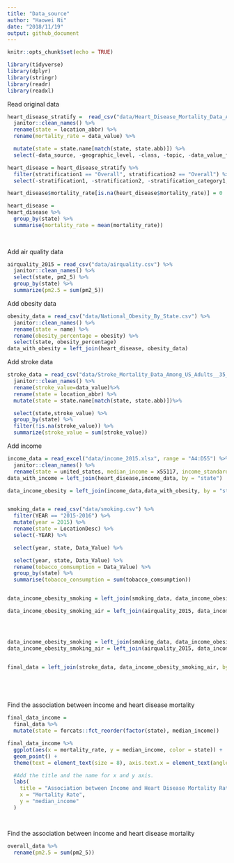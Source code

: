 ```yaml
---
title: "Data_source"
author: "Haowei Ni"
date: "2018/11/19"
output: github_document
---
```


```r
knitr::opts_chunk$set(echo = TRUE)
```


```r
library(tidyverse)
library(dplyr)
library(stringr)
library(readr)
library(readxl)
```

Read original data 

```r
heart_disease_stratify =  read_csv("data/Heart_Disease_Mortality_Data_Among_US_Adults__35___by_State_Territory_and_County.csv") %>%
  janitor::clean_names() %>%
  rename(state = location_abbr) %>%
  rename(mortality_rate = data_value) %>%

  mutate(state = state.name[match(state, state.abb)]) %>% 
  select(-data_source, -geographic_level, -class, -topic, -data_value_footnote, -data_value_footnote_symbol, -topic_id, -location_id ) 

heart_disease = heart_disease_stratify %>% 
  filter(stratification1 == "Overall", stratification2 == "Overall") %>% 
  select(-stratification1, -stratification2, -stratification_category1, -stratification_category2) 

heart_disease$mortality_rate[is.na(heart_disease$mortality_rate)] = 0

heart_disease = 
heart_disease %>% 
  group_by(state) %>% 
  summarise(mortality_rate = mean(mortality_rate))
  
  
```

Add air quality data 

```r
airquality_2015 = read_csv("data/airquality.csv") %>%
  janitor::clean_names() %>%
  select(state, pm2_5) %>% 
  group_by(state) %>% 
  summarize(pm2.5 = sum(pm2_5))

```

Add obesity data

```r
obesity_data = read_csv("data/National_Obesity_By_State.csv") %>%
  janitor::clean_names() %>%
  rename(state = name) %>%
  rename(obesity_percentage = obesity) %>%
  select(state, obesity_percentage) 
data_with_obesity = left_join(heart_disease, obesity_data)
```

Add stroke data

```r
stroke_data = read_csv("data/Stroke_Mortality_Data_Among_US_Adults__35___by_State_Territory_and_County.csv") %>%
  janitor::clean_names() %>%
  rename(stroke_value=data_value)%>%
  rename(state = location_abbr) %>%
  mutate(state = state.name[match(state, state.abb)])%>%

  select(state,stroke_value) %>% 
  group_by(state) %>% 
  filter(!is.na(stroke_value)) %>% 
  summarize(stroke_value = sum(stroke_value)) 
```



Add income

```r
income_data = read_excel("data/income_2015.xlsx", range = "A4:D55") %>%
  janitor::clean_names() %>%
  rename(state = united_states, median_income = x55117, income_standard_error = x253) 
data_with_income = left_join(heart_disease,income_data, by = "state")
```




```r
data_income_obesity = left_join(income_data,data_with_obesity, by = "state")


smoking_data = read_csv("data/smoking.csv") %>% 
  filter(YEAR == "2015-2016") %>% 
  mutate(year = 2015) %>% 
  rename(state = LocationDesc) %>% 
  select(-YEAR) %>% 

  select(year, state, Data_Value) %>% 

  select(year, state, Data_Value) %>% 
  rename(tobacco_comsumption = Data_Value) %>% 
  group_by(state) %>% 
  summarise(tobacco_consumption = sum(tobacco_comsumption))


data_income_obesity_smoking = left_join(smoking_data, data_income_obesity, by = "state")

data_income_obesity_smoking_air = left_join(airquality_2015, data_income_obesity_smoking, by = "state")




data_income_obesity_smoking = left_join(smoking_data, data_income_obesity, by = "state")
data_income_obesity_smoking_air = left_join(airquality_2015, data_income_obesity_smoking, by = "state")


final_data = left_join(stroke_data, data_income_obesity_smoking_air, by = "state") 



  

```

Find the association between income and heart disease mortality

```r
final_data_income = 
  final_data %>% 
  mutate(state = forcats::fct_reorder(factor(state), median_income)) 

final_data_income %>% 
  ggplot(aes(x = mortality_rate, y = median_income, color = state)) +
  geom_point() +
  theme(text = element_text(size = 8), axis.text.x = element_text(angle = 60, hjust = 1), legend.position = "bottom") + 

  #Add the title and the name for x and y axis. 
  labs(
    title = "Association between Income and Heart Disease Mortality Rate",
    x = "Mortality Rate",
    y = "median_income"
  )




```

Find the association between income and heart disease mortality 

```r
overall_data %>% 
  rename(pm2.5 = sum(pm2_5)) 
```

